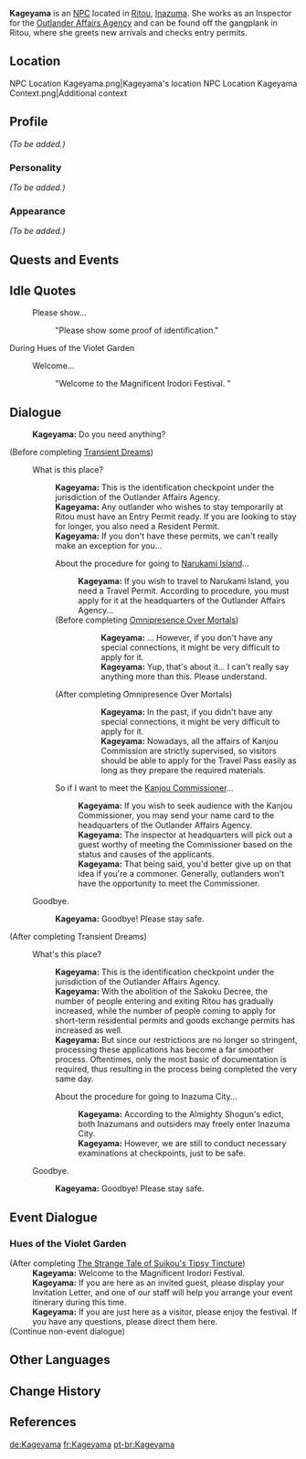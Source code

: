 {{Meta
<!-- REMOVE THIS TEMPLATE AFTER ADDING MISSING INFO -->
|missing_NPC_profile  = yes
}}
{{Character Infobox
|type             = NPC
|image            = NPC Kageyama.png
|realname         = 
|region           = Inazuma
|affiliation      = Outlander Affairs Agency
|title            = Inspector
|voiceEN          = {{w|Brittany Lauda}}<ref>Twitter: [https://twitter.com/BrittanyLaudaVO/status/1417880556545662977 EN VA Self Announcement]</ref>
|voiceCN          = 
|voiceJP          = 
|dialoguereward   = 
}}
'''Kageyama''' {{Lang|ja=蔭山}} is an [[NPC]] located in [[Ritou]], [[Inazuma]]. She works as an Inspector for the [[Outlander Affairs Agency]] and can be found off the gangplank in Ritou, where she greets new arrivals and checks entry permits.

==Location==
<gallery>
NPC Location Kageyama.png|Kageyama's location
NPC Location Kageyama Context.png|Additional context
</gallery>

==Profile==
<!-- detailed story/lore information goes here -->
''(To be added.)''

===Personality===
''(To be added.)''

===Appearance===
''(To be added.)''

==Quests and Events==
{{Quests and Events}}

==Idle Quotes==
{{Dialogue start}}
: {{DIcon|Idle}} Please show...
:: {{A|VO Kageyama 01.ogg}} "Please show some proof of identification."
{{Dialogue end}}

;During Hues of the Violet Garden
{{Dialogue start}}
: {{DIcon|Idle}} Welcome...
:: {{A|VO Kageyama Irodori 01.ogg}} "Welcome to the Magnificent Irodori Festival. "
{{Dialogue end}}

==Dialogue==
{{Dialogue start}}
:'''Kageyama:''' Do you need anything?

;(Before completing [[Transient Dreams]])
:{{DIcon}} What is this place?
::'''Kageyama:''' This is the identification checkpoint under the jurisdiction of the Outlander Affairs Agency.
::'''Kageyama:''' Any outlander who wishes to stay temporarily at Ritou must have an Entry Permit ready. If you are looking to stay for longer, you also need a Resident Permit.
::'''Kageyama:''' If you don't have these permits, we can't really make an exception for you...
::{{DIcon}} About the procedure for going to [[Narukami Island]]...
:::'''Kageyama:''' If you wish to travel to Narukami Island, you need a Travel Permit. According to procedure, you must apply for it at the headquarters of the Outlander Affairs Agency...
::;(Before completing [[Omnipresence Over Mortals]])
::::'''Kageyama:''' ... However, if you don't have any special connections, it might be very difficult to apply for it.
::::'''Kageyama:''' Yup, that's about it... I can't really say anything more than this. Please understand.
::;(After completing Omnipresence Over Mortals)
::::'''Kageyama:''' In the past, if you didn't have any special connections, it might be very difficult to apply for it.
::::'''Kageyama:''' Nowadays, all the affairs of Kanjou Commission are strictly supervised, so visitors should be able to apply for the Travel Pass easily as long as they prepare the required materials.
::{{DIcon}} So if I want to meet the [[Hiiragi Shinsuke|Kanjou Commissioner]]...
:::'''Kageyama:''' If you wish to seek audience with the Kanjou Commissioner, you may send your name card to the headquarters of the Outlander Affairs Agency.
:::'''Kageyama:''' The inspector at headquarters will pick out a guest worthy of meeting the Commissioner based on the status and causes of the applicants.
:::'''Kageyama:''' That being said, you'd better give up on that idea if you're a commoner. Generally, outlanders won't have the opportunity to meet the Commissioner.
:{{DIcon}} Goodbye.
::'''Kageyama:''' Goodbye! Please stay safe.

;(After completing Transient Dreams)
:{{DIcon}} What's this place?
::'''Kageyama:''' This is the identification checkpoint under the jurisdiction of the Outlander Affairs Agency.
::'''Kageyama:''' With the abolition of the Sakoku Decree, the number of people entering and exiting Ritou has gradually increased, while the number of people coming to apply for short-term residential permits and goods exchange permits has increased as well.
::'''Kageyama:''' But since our restrictions are no longer so stringent, processing these applications has become a far smoother process. Oftentimes, only the most basic of documentation is required, thus resulting in the process being completed the very same day.
::{{DIcon}} About the procedure for going to Inazuma City...
:::'''Kageyama:''' According to the Almighty Shogun's edict, both Inazumans and outsiders may freely enter Inazuma City.
:::'''Kageyama:''' However, we are still to conduct necessary examinations at checkpoints, just to be safe.
:{{DIcon}} Goodbye.
::'''Kageyama:''' Goodbye! Please stay safe.
{{Dialogue end}}

==Event Dialogue==
===Hues of the Violet Garden===
{{Dialogue start}}
;(After completing [[The Strange Tale of Suikou's Tipsy Tincture]])
:'''Kageyama:''' Welcome to the Magnificent Irodori Festival.
:'''Kageyama:''' If you are here as an invited guest, please display your Invitation Letter, and one of our staff will help you arrange your event itinerary during this time.
:'''Kageyama:''' If you are just here as a visitor, please enjoy the festival. If you have any questions, please direct them here.
;(Continue non-event dialogue)
{{Dialogue end}}

==Other Languages==
{{Other Languages
|default_hidden = 1
|en      = Kageyama
|zhs     = 荫山
|zhs_rm  = Yīnshān
|zht     = 蔭山
|zht_rm  = Yīnshān
|ja      = 蔭山
|ja_rm   = Kageyama
|ko      = 카게야마
|ko_rm   = Kageyama
|es      = Kageyama
|fr      = Kageyama
|ru      = Кагэяма
|th      = Kageyama
|vi      = Kageyama
|de      = Kageyama
|id      = Kageyama
|pt      = Kageyama
|tr      = Kageyama
|it      = Kageyama
}}

==Change History==
{{Change History|2.0}}

==References==
{{Reflist}}

[[de:Kageyama]]
[[fr:Kageyama]]
[[pt-br:Kageyama]]